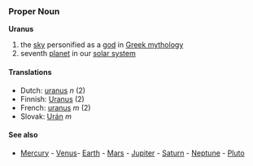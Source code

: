 === Proper Noun ===
'''Uranus'''

# the [[sky]] personified as a [[god]] in [[Greek mythology]]
# seventh [[planet]] in our [[solar system]]

==== Translations ====
*Dutch: [[uranus]] ''n'' (2)
*Finnish: [[Uranus]] (2)
*French: [[uranus]] ''m'' (2)
*Slovak: [[Urán]] ''m''

==== See also ====
*[[Mercury]] - [[Venus]]- [[Earth]] - [[Mars]] - [[Jupiter]] - [[Saturn]] - [[Neptune]] - [[Pluto]]